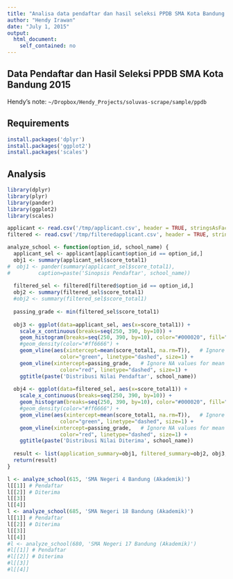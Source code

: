 ```yaml
---
title: "Analisa data pendaftar dan hasil seleksi PPDB SMA Kota Bandung 2015"
author: "Hendy Irawan"
date: "July 1, 2015"
output:
  html_document:
    self_contained: no
---
```


## Data Pendaftar dan Hasil Seleksi PPDB SMA Kota Bandung 2015

Hendy's note: `~/Dropbox/Hendy_Projects/soluvas-scrape/sample/ppdb`

## Requirements

```r
install.packages('dplyr')
install.packages('ggplot2')
install.packages('scales')
```

## Analysis

```r
library(dplyr)
library(plyr)
library(pander)
library(ggplot2)
library(scales)
```

```r
applicant <- read.csv('/tmp/applicant.csv', header = TRUE, stringsAsFactors = FALSE)
filtered <- read.csv('/tmp/filteredapplicant.csv', header = TRUE, stringsAsFactors = FALSE)

analyze_school <- function(option_id, school_name) {
  applicant_sel <- applicant[applicant$option_id == option_id,]
  obj1 <- summary(applicant_sel$score_total1)
#  obj1 <- pander(summary(applicant_sel$score_total1),
#         caption=paste('Sinopsis Pendaftar', school_name))
  
  filtered_sel <- filtered[filtered$option_id == option_id,]
  obj2 <- summary(filtered_sel$score_total1)
  #obj2 <- summary(filtered_sel$score_total1)
  
  passing_grade <- min(filtered_sel$score_total1)
  
  obj3 <- ggplot(data=applicant_sel, aes(x=score_total1)) + 
    scale_x_continuous(breaks=seq(250, 390, by=10)) +
    geom_histogram(breaks=seq(250, 390, by=10), color="#000020", fill="darkblue") + 
    #geom_density(color="#ff6666") +
    geom_vline(aes(xintercept=mean(score_total1, na.rm=T)),   # Ignore NA values for mean
                 color="green", linetype="dashed", size=1) +
    geom_vline(xintercept=passing_grade,   # Ignore NA values for mean
                 color="red", linetype="dashed", size=1) +
    ggtitle(paste('Distribusi Nilai Pendaftar', school_name))
  
  obj4 <- ggplot(data=filtered_sel, aes(x=score_total1)) + 
    scale_x_continuous(breaks=seq(250, 390, by=10)) +
    geom_histogram(breaks=seq(250, 390, by=10), color="#000020", fill="darkblue") + 
    #geom_density(color="#ff6666") +
    geom_vline(aes(xintercept=mean(score_total1, na.rm=T)),   # Ignore NA values for mean
                 color="green", linetype="dashed", size=1) +
    geom_vline(xintercept=passing_grade,   # Ignore NA values for mean
                 color="red", linetype="dashed", size=1) +
    ggtitle(paste('Distribusi Nilai Diterima', school_name))
  
  result <- list(application_summary=obj1, filtered_summary=obj2, obj3, obj4)
  return(result)
}

l <- analyze_school(615, 'SMA Negeri 4 Bandung (Akademik)')
l[[1]] # Pendaftar
l[[2]] # Diterima
l[[3]]
l[[4]]
l <- analyze_school(685, 'SMA Negeri 18 Bandung (Akademik)')
l[[1]] # Pendaftar
l[[2]] # Diterima
l[[3]]
l[[4]]
#l <- analyze_school(680, 'SMA Negeri 17 Bandung (Akademik)')
#l[[1]] # Pendaftar
#l[[2]] # Diterima
#l[[3]]
#l[[4]]
```
